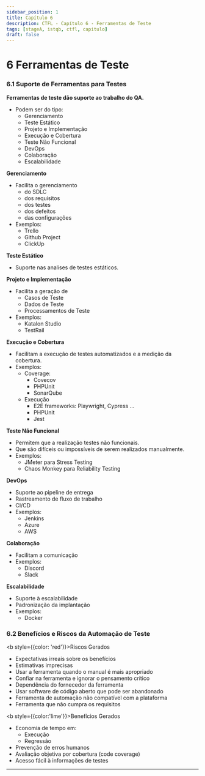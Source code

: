 ```yaml
---
sidebar_position: 1
title: Capítulo 6
description: CTFL - Capítulo 6 - Ferramentas de Teste
tags: [stageA, istqb, ctfl, capitulo]
draft: false
---
```


# 6 Ferramentas de Teste

### 6.1 Suporte de Ferramentas para Testes

**Ferramentas de teste dão suporte ao trabalho do QA.**

- Podem ser do tipo:
	- Gerenciamento
	- Teste Estático
	- Projeto e Implementação
	- Execução e Cobertura
	- Teste Não Funcional
	- DevOps
	- Colaboração
	- Escalabilidade

**Gerenciamento**

- Facilita o gerenciamento
	- do SDLC
	- dos requisitos
	- dos testes
	- dos defeitos
	- das configurações
- Exemplos:
	- Trello
	- Github Project
	- ClickUp

**Teste Estático**

- Suporte nas analises de testes estáticos.

**Projeto e Implementação**

- Facilita a geração de
	- Casos de Teste
	- Dados de Teste
	- Processamentos de Teste
- Exemplos:
	- Katalon Studio
	- TestRail

**Execução e Cobertura**

- Facilitam a execução de testes automatizados e a medição da cobertura.
- Exemplos:
	- Coverage:
		- Covecov
		- PHPUnit
		- SonarQube
	- Execução
		- E2E frameworks: Playwright, Cypress ...
		- PHPUnit
		- Jest

**Teste Não Funcional**

- Permitem que a realização testes não funcionais.
- Que são difíceis ou impossíveis de serem realizados manualmente.
- Exemplos:
	- JMeter para Stress Testing
	- Chaos Monkey para Reliability Testing

**DevOps**

- Suporte ao pipeline de entrega
- Rastreamento de fluxo de trabalho
- CI/CD
- Exemplos:
	- Jenkins
	- Azure
	- AWS

**Colaboração**

- Facilitam a comunicação
- Exemplos:
	- Discord
	- Slack

**Escalabilidade**

- Suporte à escalabilidade
- Padronização da implantação
- Exemplos:
	- Docker

### 6.2 Benefícios e Riscos da Automação de Teste

<b style={{color: 'red'}}>Riscos Gerados</b>

- Expectativas irreais sobre os benefícios
- Estimativas imprecisas
- Usar a ferramenta quando o manual é mais apropriado
- Confiar na ferramenta e ignorar o pensamento crítico
- Dependência do fornecedor da ferramenta
- Usar software de código aberto que pode ser abandonado
- Ferramenta de automação não compatível com a plataforma
- Ferramenta que não cumpra os requisitos

<b style={{color:'lime'}}>Benefícios Gerados</b>

- Economia de tempo em:
	- Execução
	- Regressão
- Prevenção de erros humanos
- Avaliação objetiva por cobertura (code coverage)
- Acesso fácil à informações de testes

---